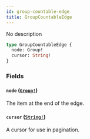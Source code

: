 ```yaml
---
id: group-countable-edge
title: GroupCountableEdge
---
```


No description

```graphql
type GroupCountableEdge {
  node: Group!
  cursor: String!
}
```

### Fields

#### `node` ([`Group!`](/developer/api-reference/objects/group))

The item at the end of the edge.

#### `cursor` ([`String!`](/developer/api-reference/scalars/string))

A cursor for use in pagination.
